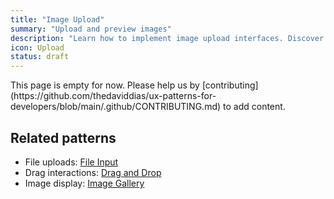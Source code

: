 ```yaml
---
title: "Image Upload"
summary: "Upload and preview images"
description: "Learn how to implement image upload interfaces. Discover best practices for drag-and-drop, preview, and validation."
icon: Upload
status: draft
---
```


<Callout type="warning">
  This page is empty for now. Please help us by
  [contributing](https://github.com/thedaviddias/ux-patterns-for-developers/blob/main/.github/CONTRIBUTING.md)
  to add content.
</Callout>

## Related patterns

- File uploads: [File Input](/patterns/forms/file-input)
- Drag interactions: [Drag and Drop](/patterns/content-management/drag-and-drop)
- Image display: [Image Gallery](/patterns/media/image-gallery)
